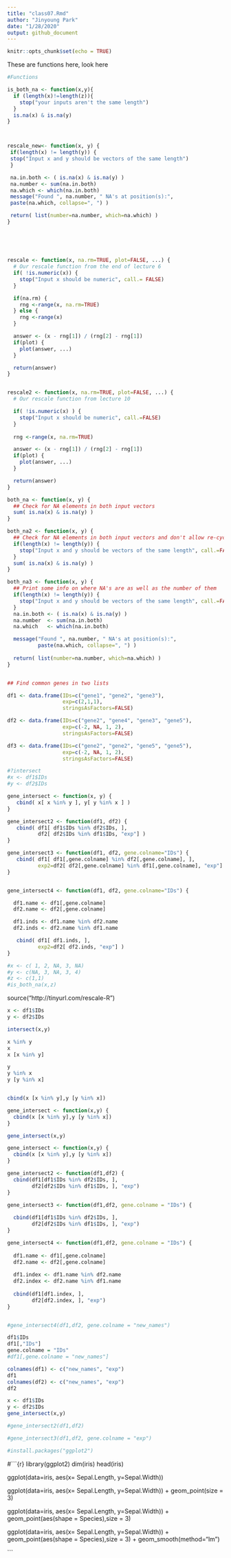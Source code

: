 ```yaml
---
title: "class07.Rmd"
author: "Jinyoung Park"
date: "1/28/2020"
output: github_document
---
```


```r
knitr::opts_chunk$set(echo = TRUE)
```


These are functions here, look here
```r
#Functions

is_both_na <- function(x,y){
  if (length(x)!=length(z)){
    stop("your inputs aren't the same length")
  }
  is.na(x) & is.na(y)
}



rescale_new<- function(x, y) {
 if(length(x) != length(y)) {
 stop("Input x and y should be vectors of the same length")
 }

 na.in.both <- ( is.na(x) & is.na(y) )
 na.number <- sum(na.in.both)
 na.which <- which(na.in.both)
 message("Found ", na.number, " NA's at position(s):",
 paste(na.which, collapse=", ") )

 return( list(number=na.number, which=na.which) )
}
  
  
  
  
  
rescale <- function(x, na.rm=TRUE, plot=FALSE, ...) {
  # Our rescale function from the end of lecture 6
  if( !is.numeric(x)) {
    stop("Input x should be numeric", call.= FALSE)
  }

  if(na.rm) {
    rng <-range(x, na.rm=TRUE)
  } else {
    rng <-range(x)
  }

  answer <- (x - rng[1]) / (rng[2] - rng[1])
  if(plot) { 
    plot(answer, ...) 
  }

  return(answer)
}


rescale2 <- function(x, na.rm=TRUE, plot=FALSE, ...) {
  # Our rescale function from lecture 10

  if( !is.numeric(x) ) {
    stop("Input x should be numeric", call.=FALSE)
  }
  
  rng <-range(x, na.rm=TRUE)

  answer <- (x - rng[1]) / (rng[2] - rng[1])
  if(plot) { 
    plot(answer, ...) 
  }

  return(answer)
}

both_na <- function(x, y) {
  ## Check for NA elements in both input vectors 
  sum( is.na(x) & is.na(y) )
}

both_na2 <- function(x, y) {
  ## Check for NA elements in both input vectors and don't allow re-cycling 
  if(length(x) != length(y)) {
    stop("Input x and y should be vectors of the same length", call.=FALSE)
  }
  sum( is.na(x) & is.na(y) )
}

both_na3 <- function(x, y) {
  ## Print some info on where NA's are as well as the number of them 
  if(length(x) != length(y)) {
    stop("Input x and y should be vectors of the same length", call.=FALSE)
  }
  na.in.both <- ( is.na(x) & is.na(y) )
  na.number  <- sum(na.in.both)
  na.which   <- which(na.in.both)

  message("Found ", na.number, " NA's at position(s):", 
          paste(na.which, collapse=", ") ) 
  
  return( list(number=na.number, which=na.which) )
}


## Find common genes in two lists

df1 <- data.frame(IDs=c("gene1", "gene2", "gene3"),
                  exp=c(2,1,1),
                  stringsAsFactors=FALSE)

df2 <- data.frame(IDs=c("gene2", "gene4", "gene3", "gene5"),
                  exp=c(-2, NA, 1, 2),
                  stringsAsFactors=FALSE)

df3 <- data.frame(IDs=c("gene2", "gene2", "gene5", "gene5"),
                  exp=c(-2, NA, 1, 2),
                  stringsAsFactors=FALSE)

#?intersect
#x <- df1$IDs
#y <- df2$IDs

gene_intersect <- function(x, y) { 
   cbind( x[ x %in% y ], y[ y %in% x ] )
}

gene_intersect2 <- function(df1, df2) { 
   cbind( df1[ df1$IDs %in% df2$IDs, ], 
          df2[ df2$IDs %in% df1$IDs, "exp"] )
}

gene_intersect3 <- function(df1, df2, gene.colname="IDs") { 
   cbind( df1[ df1[,gene.colname] %in% df2[,gene.colname], ], 
          exp2=df2[ df2[,gene.colname] %in% df1[,gene.colname], "exp"] )
}


gene_intersect4 <- function(df1, df2, gene.colname="IDs") { 

  df1.name <- df1[,gene.colname]
  df2.name <- df2[,gene.colname]

  df1.inds <- df1.name %in% df2.name
  df2.inds <- df2.name %in% df1.name

   cbind( df1[ df1.inds, ], 
          exp2=df2[ df2.inds, "exp"] )
}
```


```r
#x <- c( 1, 2, NA, 3, NA)
#y <- c(NA, 3, NA, 3, 4)
#z <- c(1,1)
#is_both_na(x,z)

```

source("http://tinyurl.com/rescale-R")


```r
x <- df1$IDs
y <- df2$IDs

intersect(x,y)

x %in% y
x
x [x %in% y]

y
y %in% x
y [y %in% x]


cbind(x [x %in% y],y [y %in% x])

```

```r
gene_intersect <- function(x,y) {
  cbind(x [x %in% y],y [y %in% x])
}

gene_intersect(x,y)
```

```r
gene_intersect <- function(x,y) {
  cbind(x [x %in% y],y [y %in% x])
}

gene_intersect2 <- function(df1,df2) {
  cbind(df1[df1$IDs %in% df2$IDs, ], 
        df2[df2$IDs %in% df1$IDs, ], "exp")
}

gene_intersect3 <- function(df1,df2, gene.colname = "IDs") {
  
  cbind(df1[df1$IDs %in% df2$IDs, ], 
        df2[df2$IDs %in% df1$IDs, ], "exp")
}

gene_intersect4 <- function(df1,df2, gene.colname = "IDs") {
  
  df1.name <- df1[,gene.colname]
  df2.name <- df2[,gene.colname]  
  
  df1.index <- df1.name %in% df2.name
  df2.index <- df2.name %in% df1.name
  
  cbind(df1[df1.index, ], 
        df2[df2.index, ], "exp")
}


#gene_intersect4(df1,df2, gene.colname = "new_names")

df1$IDs
df1[,"IDs"]
gene.colname = "IDs"
#df1[,gene.colname = "new_names"]

colnames(df1) <- c("new_names", "exp")
df1
colnames(df2) <- c("new_names", "exp")
df2

x <- df1$IDs
y <- df2$IDs
gene_intersect(x,y)

#gene_intersect2(df1,df2)

#gene_intersect3(df1,df2, gene.colname = "exp")

```


```r
#install.packages("ggplot2")
```


#```{r}
library(ggplot2)
dim(iris)
head(iris)

ggplot(data=iris, aes(x= Sepal.Length, y=Sepal.Width)) 

ggplot(data=iris, aes(x= Sepal.Length, y=Sepal.Width)) + geom_point(size = 3)

ggplot(data=iris, aes(x= Sepal.Length, y=Sepal.Width)) + geom_point(aes(shape = Species),size = 3)


ggplot(data=iris, aes(x= Sepal.Length, y=Sepal.Width)) + geom_point(aes(shape = Species),size = 3) + geom_smooth(method="lm")




```

